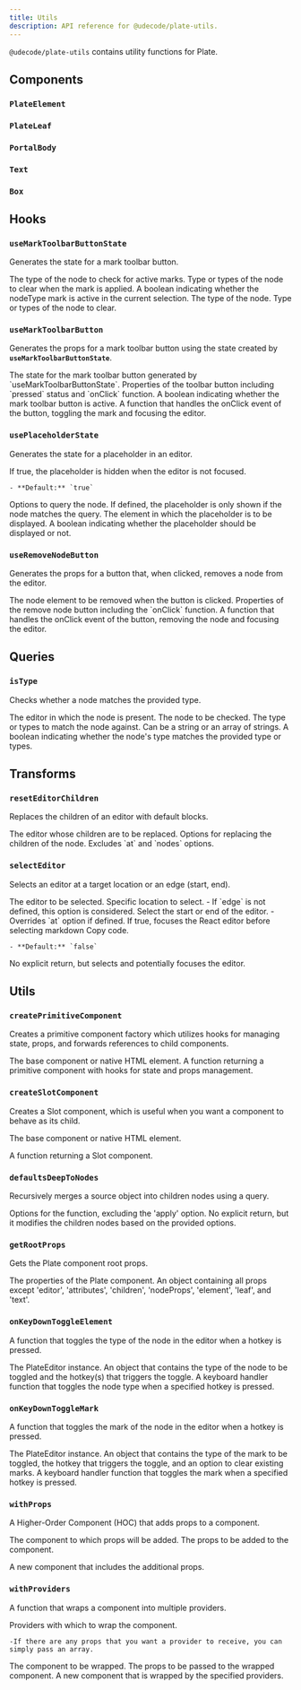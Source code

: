 ```yaml
---
title: Utils
description: API reference for @udecode/plate-utils.
---
```


`@udecode/plate-utils` contains utility functions for Plate.

## Components

### `PlateElement`

### `PlateLeaf`

### `PortalBody`

### `Text`

### `Box`

## Hooks

### `useMarkToolbarButtonState`

Generates the state for a mark toolbar button.

<APIParameters>
  <APIItem name="nodeType" type="string">
    The type of the node to check for active marks.
  </APIItem>
  <APIItem name="clear" type="string | string[]" optional>
    Type or types of the node to clear when the mark is applied.
  </APIItem>
</APIParameters>
<APIReturns>
  <APIItem name="pressed" type="boolean">
    A boolean indicating whether the nodeType mark is active in the current
    selection.
  </APIItem>
  <APIItem name="nodeType" type="string">
    The type of the node.
  </APIItem>
  <APIItem name="clear" type="string | string[]">
    Type or types of the node to clear.
  </APIItem>
</APIReturns>

### `useMarkToolbarButton`

Generates the props for a mark toolbar button using the state created by **`useMarkToolbarButtonState`**.

<APIParameters>
  <APIItem name="state" type="ReturnType<typeof useMarkToolbarButtonState>">
    The state for the mark toolbar button generated by
    `useMarkToolbarButtonState`.
  </APIItem>
</APIParameters>
<APIReturns>
  <APIItem name="props" type="object">
    Properties of the toolbar button including `pressed` status and `onClick`
    function.
    <APISubList>
      <APISubListItem parent="props" name="pressed" type="boolean">
        A boolean indicating whether the mark toolbar button is active.
      </APISubListItem>
      <APISubListItem
        parent="props"
        name="onClick"
        type="React.MouseEventHandler<HTMLButtonElement>"
      >
        A function that handles the onClick event of the button, toggling the
        mark and focusing the editor.
      </APISubListItem>
    </APISubList>
  </APIItem>
</APIReturns>

### `usePlaceholderState`

Generates the state for a placeholder in an editor.

<APIParameters>
  <APIItem name="hideOnBlur" type="boolean" optional>
    If true, the placeholder is hidden when the editor is not focused.

    - **Default:** `true`

  </APIItem>
  <APIItem name="query" type="QueryNodeOptions" optional>
    Options to query the node. If defined, the placeholder is only shown if the
    node matches the query.
  </APIItem>
  <APIItem name="element" type="PlateElementProps">
    The element in which the placeholder is to be displayed.
  </APIItem>
</APIParameters>
<APIReturns>
  <APIItem name="enabled" type="boolean">
    A boolean indicating whether the placeholder should be displayed or not.
  </APIItem>
</APIReturns>

### `useRemoveNodeButton`

Generates the props for a button that, when clicked, removes a node from the editor.

<APIParameters>
  <APIItem name="element" type="TElement">
    The node element to be removed when the button is clicked.
  </APIItem>
</APIParameters>
<APIReturns>
  <APIItem name="props" type="object">
    Properties of the remove node button including the `onClick` function.
    <APISubList>
      <APISubListItem parent="props" name="onClick" type="() => void">
        A function that handles the onClick event of the button, removing the
        node and focusing the editor.
      </APISubListItem>
    </APISubList>
  </APIItem>
</APIReturns>

## Queries

### `isType`

Checks whether a node matches the provided type.

<APIParameters>
  <APIItem name="editor" type="PlateEditor<V>">
    The editor in which the node is present.
  </APIItem>
  <APIItem name="node" type="any">
    The node to be checked.
  </APIItem>
  <APIItem name="key" type="string | string[]" optional>
    The type or types to match the node against. Can be a string or an array of
    strings.
  </APIItem>
</APIParameters>
<APIReturns>
  A boolean indicating whether the node's type matches the provided type or
  types.
</APIReturns>

## Transforms

### `resetEditorChildren`

Replaces the children of an editor with default blocks.

<APIParameters>
  <APIItem name="editor" type="PlateEditor<V>">
    The editor whose children are to be replaced.
  </APIItem>
  <APIItem
    name="options"
    type="Omit<ReplaceNodeChildrenOptions<EElement<V>, V>, 'at' | 'nodes'>"
    optional
  >
    Options for replacing the children of the node. Excludes `at` and `nodes`
    options.
  </APIItem>
</APIParameters>

### `selectEditor`

Selects an editor at a target location or an edge (start, end).

<APIParameters>
  <APIItem name="editor" type="TReactEditor<V>">
    The editor to be selected.
  </APIItem>
  <APIItem name="at" type="Location" optional>
    Specific location to select.
    - If `edge` is not defined, this option is considered.
  </APIItem>
  <APIItem name="edge" type="'start' | 'end'" optional>
    Select the start or end of the editor.
    - Overrides `at` option if defined.
  </APIItem>
  <APIItem name="focus" type="boolean" optional>
    If true, focuses the React editor before selecting markdown Copy code.

    - **Default:** `false`

  </APIItem>
</APIParameters>
<APIReturns>
  No explicit return, but selects and potentially focuses the editor.
</APIReturns>

## Utils

### `createPrimitiveComponent`

Creates a primitive component factory which utilizes hooks for managing state, props, and forwards references to child components.

<APIParameters>
  <APIItem name="element" type="React.ElementType">
    The base component or native HTML element.
  </APIItem>
</APIParameters>
<APIReturns>
  A function returning a primitive component with hooks for state and props
  management.
</APIReturns>

### `createSlotComponent`

Creates a Slot component, which is useful when you want a component to behave as its child.

<APIParameters>
  <APIItem name="element" type="React.ElementType">
    The base component or native HTML element.
  </APIItem>
</APIParameters>
<APIReturns>

A function returning a Slot component.

</APIReturns>

### `defaultsDeepToNodes`

Recursively merges a source object into children nodes using a query.

<APIParameters>
  <APIItem name="options" type="Omit<ApplyDeepToNodesOptions<N>, 'apply'>">
    Options for the function, excluding the 'apply' option.
  </APIItem>
</APIParameters>
<APIReturns>
  No explicit return, but it modifies the children nodes based on the provided
  options.
</APIReturns>

### `getRootProps`

Gets the Plate component root props.

<APIParameters>
  <APIItem name="props" type="T">
    The properties of the Plate component.
  </APIItem>
</APIParameters>
<APIReturns>
  An object containing all props except 'editor', 'attributes', 'children',
  'nodeProps', 'element', 'leaf', and 'text'.
</APIReturns>

### `onKeyDownToggleElement`

A function that toggles the type of the node in the editor when a hotkey is pressed.

<APIParameters>
  <APIItem name="editor" type="E">
    The PlateEditor instance.
  </APIItem>
  <APIItem name="options" type="{ type, options: { hotkey } }">
    An object that contains the type of the node to be toggled and the hotkey(s)
    that triggers the toggle.
  </APIItem>
</APIParameters>
<APIReturns>
  A keyboard handler function that toggles the node type when a specified hotkey
  is pressed.
</APIReturns>

### `onKeyDownToggleMark`

A function that toggles the mark of the node in the editor when a hotkey is pressed.

<APIParameters>
  <APIItem name="editor" type="E">
    The PlateEditor instance.
  </APIItem>
  <APIItem name="options" type="{ type, options: { hotkey, clear } }">
    An object that contains the type of the mark to be toggled, the hotkey that
    triggers the toggle, and an option to clear existing marks.
  </APIItem>
</APIParameters>
<APIReturns>
  A keyboard handler function that toggles the mark when a specified hotkey is
  pressed.
</APIReturns>

### `withProps`

A Higher-Order Component (HOC) that adds props to a component.

<APIParameters>
  <APIItem name="Component" type="FunctionComponent<T>">
    The component to which props will be added.
  </APIItem>
  <APIItem name="props" type="Partial<T>">
    The props to be added to the component.
  </APIItem>
</APIParameters>
<APIReturns>

A new component that includes the additional props.

</APIReturns>

### `withProviders`

A function that wraps a component into multiple providers.

<APIParameters>
  <APIItem name="providers" type="any[]">
    Providers with which to wrap the component.

    -If there are any props that you want a provider to receive, you can simply pass an array.

  </APIItem>
  <APIItem name="WrappedComponent" type="FunctionComponent<T>">
    The component to be wrapped.
  </APIItem>
  <APIItem name="props" type="T">
    The props to be passed to the wrapped component.
  </APIItem>
</APIParameters>
<APIReturns>
  A new component that is wrapped by the specified providers.
</APIReturns>
